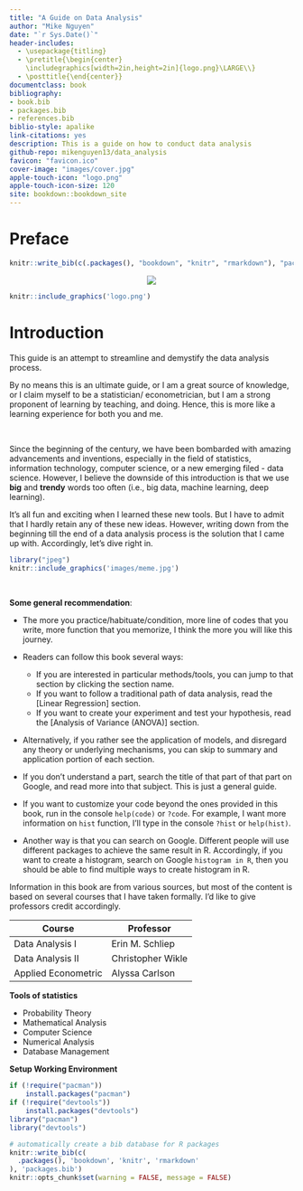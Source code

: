 ```yaml
---
title: "A Guide on Data Analysis"
author: "Mike Nguyen"
date: "`r Sys.Date()`"
header-includes:
  - \usepackage{titling}
  - \pretitle{\begin{center}
    \includegraphics[width=2in,height=2in]{logo.png}\LARGE\\}
  - \posttitle{\end{center}}
documentclass: book
bibliography:
- book.bib
- packages.bib
- references.bib
biblio-style: apalike
link-citations: yes
description: This is a guide on how to conduct data analysis
github-repo: mikenguyen13/data_analysis
favicon: "favicon.ico"
cover-image: "images/cover.jpg"
apple-touch-icon: "logo.png"
apple-touch-icon-size: 120
site: bookdown::bookdown_site
---
```


# Preface {#preface .unnumbered}

```r
knitr::write_bib(c(.packages(), "bookdown", "knitr", "rmarkdown"), "packages.bib")
```

<div style = "text-align: center">

![](images/cover.jpg)

</div>

```r
knitr::include_graphics('logo.png')
```

# Introduction

This guide is an attempt to streamline and demystify the data analysis process.

By no means this is an ultimate guide, or I am a great source of knowledge, or I claim myself to be a statistician/ econometrician, but I am a strong proponent of learning by teaching, and doing. Hence, this is more like a learning experience for both you and me.

<br>

Since the beginning of the century, we have been bombarded with amazing advancements and inventions, especially in the field of statistics, information technology, computer science, or a new emerging filed - data science. However, I believe the downside of this introduction is that we use **big** and **trendy** words too often (i.e., big data, machine learning, deep learning).

It's all fun and exciting when I learned these new tools. But I have to admit that I hardly retain any of these new ideas. However, writing down from the beginning till the end of a data analysis process is the solution that I came up with. Accordingly, let's dive right in.

```r
library("jpeg")
knitr::include_graphics('images/meme.jpg')
```

<br>

**Some general recommendation**:

-   The more you practice/habituate/condition, more line of codes that you write, more function that you memorize, I think the more you will like this journey.

-   Readers can follow this book several ways:

    -   If you are interested in particular methods/tools, you can jump to that section by clicking the section name.
    -   If you want to follow a traditional path of data analysis, read the [Linear Regression] section.
    -   If you want to create your experiment and test your hypothesis, read the [Analysis of Variance (ANOVA)] section.

-   Alternatively, if you rather see the application of models, and disregard any theory or underlying mechanisms, you can skip to summary and application portion of each section.

-   If you don't understand a part, search the title of that part of that part on Google, and read more into that subject. This is just a general guide.

-   If you want to customize your code beyond the ones provided in this book, run in the console `help(code)` or `?code`. For example, I want more information on `hist` function, I'll type in the console `?hist` or `help(hist)`.\

-   Another way is that you can search on Google. Different people will use different packages to achieve the same result in R. Accordingly, if you want to create a histogram, search on Google `histogram in R`, then you should be able to find multiple ways to create histogram in R.

Information in this book are from various sources, but most of the content is based on several courses that I have taken formally. I'd like to give professors credit accordingly.

| Course              | Professor         |
|---------------------|-------------------|
| Data Analysis I     | Erin M. Schliep   |
| Data Analysis II    | Christopher Wikle |
| Applied Econometric | Alyssa Carlson    |

**Tools of statistics**

-   Probability Theory
-   Mathematical Analysis
-   Computer Science
-   Numerical Analysis
-   Database Management

**Setup Working Environment**

```r
if (!require("pacman"))
    install.packages("pacman")
if (!require("devtools"))
    install.packages("devtools")
library("pacman")
library("devtools")
```

```r
# automatically create a bib database for R packages
knitr::write_bib(c(
  .packages(), 'bookdown', 'knitr', 'rmarkdown'
), 'packages.bib')
knitr::opts_chunk$set(warning = FALSE, message = FALSE)
```

